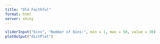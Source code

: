 ```yaml
---
title: "Old Faithful"
format: html
server: shiny
---
```


```r
sliderInput("bins", "Number of bins:", min = 1, max = 50, value = 30)
plotOutput("distPlot")
```

